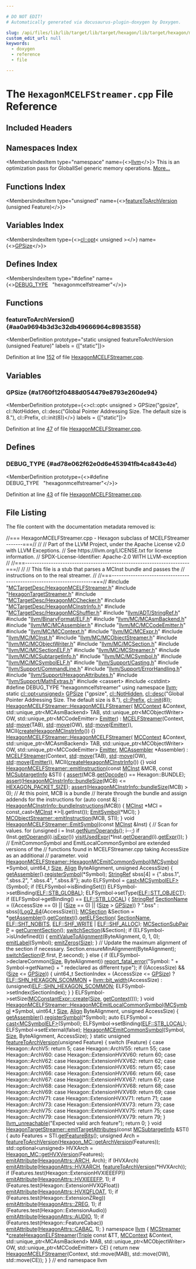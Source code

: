 ```yaml
---

# DO NOT EDIT!
# Automatically generated via docusaurus-plugin-doxygen by Doxygen.

slug: /api/files/lib/lib/target/lib/target/hexagon/lib/target/hexagon/mctargetdesc/hexagonmcelfstreamer-cpp
custom_edit_url: null
keywords:
  - doxygen
  - reference
  - file

---
```





# The `HexagonMCELFStreamer.cpp` File Reference

<DoxygenPage pluginConfig={pluginConfig}>



## Included Headers

<IncludesList>
<IncludesListItem
  filePath="MCTargetDesc/HexagonMCELFStreamer.h"
  permalink="/docs/api/files/lib/lib/target/lib/target/hexagon/lib/target/hexagon/mctargetdesc/hexagonmcelfstreamer-h"
  isLocal="true" />
<IncludesListItem
  filePath="HexagonTargetStreamer.h"
  permalink="/docs/api/files/lib/lib/target/lib/target/hexagon/hexagontargetstreamer-h"
  isLocal="true" />
<IncludesListItem
  filePath="MCTargetDesc/HexagonMCChecker.h"
  permalink="/docs/api/files/lib/lib/target/lib/target/hexagon/lib/target/hexagon/mctargetdesc/hexagonmcchecker-h"
  isLocal="true" />
<IncludesListItem
  filePath="MCTargetDesc/HexagonMCInstrInfo.h"
  permalink="/docs/api/files/lib/lib/target/lib/target/hexagon/lib/target/hexagon/mctargetdesc/hexagonmcinstrinfo-h"
  isLocal="true" />
<IncludesListItem
  filePath="MCTargetDesc/HexagonMCShuffler.h"
  permalink="/docs/api/files/lib/lib/target/lib/target/hexagon/lib/target/hexagon/mctargetdesc/hexagonmcshuffler-h"
  isLocal="true" />
<IncludesListItem
  filePath="llvm/ADT/StringRef.h"
  permalink="/docs/api/files/include/include/llvm/include/llvm/adt/stringref-h"
  isLocal="true" />
<IncludesListItem
  filePath="llvm/BinaryFormat/ELF.h"
  permalink="/docs/api/files/include/include/llvm/include/llvm/binaryformat/elf-h"
  isLocal="true" />
<IncludesListItem
  filePath="llvm/MC/MCAsmBackend.h"
  permalink="/docs/api/files/include/include/llvm/include/llvm/mc/mcasmbackend-h"
  isLocal="true" />
<IncludesListItem
  filePath="llvm/MC/MCAssembler.h"
  permalink="/docs/api/files/include/include/llvm/include/llvm/mc/mcassembler-h"
  isLocal="true" />
<IncludesListItem
  filePath="llvm/MC/MCCodeEmitter.h"
  permalink="/docs/api/files/include/include/llvm/include/llvm/mc/mccodeemitter-h"
  isLocal="true" />
<IncludesListItem
  filePath="llvm/MC/MCContext.h"
  permalink="/docs/api/files/include/include/llvm/include/llvm/mc/mccontext-h"
  isLocal="true" />
<IncludesListItem
  filePath="llvm/MC/MCExpr.h"
  permalink="/docs/api/files/include/include/llvm/include/llvm/mc/mcexpr-h"
  isLocal="true" />
<IncludesListItem
  filePath="llvm/MC/MCInst.h"
  permalink="/docs/api/files/include/include/llvm/include/llvm/mc/mcinst-h"
  isLocal="true" />
<IncludesListItem
  filePath="llvm/MC/MCObjectStreamer.h"
  permalink="/docs/api/files/include/include/llvm/include/llvm/mc/mcobjectstreamer-h"
  isLocal="true" />
<IncludesListItem
  filePath="llvm/MC/MCObjectWriter.h"
  permalink="/docs/api/files/include/include/llvm/include/llvm/mc/mcobjectwriter-h"
  isLocal="true" />
<IncludesListItem
  filePath="llvm/MC/MCSection.h"
  permalink="/docs/api/files/include/include/llvm/include/llvm/mc/mcsection-h"
  isLocal="true" />
<IncludesListItem
  filePath="llvm/MC/MCSectionELF.h"
  permalink="/docs/api/files/include/include/llvm/include/llvm/mc/mcsectionelf-h"
  isLocal="true" />
<IncludesListItem
  filePath="llvm/MC/MCStreamer.h"
  permalink="/docs/api/files/include/include/llvm/include/llvm/mc/mcstreamer-h"
  isLocal="true" />
<IncludesListItem
  filePath="llvm/MC/MCSubtargetInfo.h"
  permalink="/docs/api/files/include/include/llvm/include/llvm/mc/mcsubtargetinfo-h"
  isLocal="true" />
<IncludesListItem
  filePath="llvm/MC/MCSymbol.h"
  permalink="/docs/api/files/include/include/llvm/include/llvm/mc/mcsymbol-h"
  isLocal="true" />
<IncludesListItem
  filePath="llvm/MC/MCSymbolELF.h"
  permalink="/docs/api/files/include/include/llvm/include/llvm/mc/mcsymbolelf-h"
  isLocal="true" />
<IncludesListItem
  filePath="llvm/Support/Casting.h"
  permalink="/docs/api/files/include/include/llvm/include/llvm/support/casting-h"
  isLocal="true" />
<IncludesListItem
  filePath="llvm/Support/CommandLine.h"
  permalink="/docs/api/files/include/include/llvm/include/llvm/support/commandline-h"
  isLocal="true" />
<IncludesListItem
  filePath="llvm/Support/ErrorHandling.h"
  permalink="/docs/api/files/include/include/llvm/include/llvm/support/errorhandling-h"
  isLocal="true" />
<IncludesListItem
  filePath="llvm/Support/HexagonAttributes.h"
  permalink="/docs/api/files/include/include/llvm/include/llvm/support/hexagonattributes-h"
  isLocal="true" />
<IncludesListItem
  filePath="llvm/Support/MathExtras.h"
  permalink="/docs/api/files/include/include/llvm/include/llvm/support/mathextras-h"
  isLocal="true" />
<IncludesListItem
  filePath="cassert"
  permalink=""
  isLocal="false" />
<IncludesListItem
  filePath="cstdint"
  permalink=""
  isLocal="false" />
</IncludesList>

## Namespaces Index

<MembersIndex>

<MembersIndexItem
  type="namespace"
  name={<><a href="/docs/api/namespaces/llvm">llvm</a></>}>
This is an optimization pass for GlobalISel generic memory operations. <a href="/docs/api/namespaces/llvm/#details">More...</a>
</MembersIndexItem>

</MembersIndex>

## Functions Index

<MembersIndex>

<MembersIndexItem
  type="unsigned"
  name={<><a href="#aa0a9694b3d3c32db49666964c8983558">featureToArchVersion</a> (unsigned Feature)</>}>
</MembersIndexItem>

</MembersIndex>

## Variables Index

<MembersIndex>

<MembersIndexItem
  type={<><a href="/docs/api/classes/llvm/cl/opt">cl::opt</a>&lt; unsigned &gt;</>}
  name={<><a href="#a1760f12f0488d054479e8793e260de94">GPSize</a></>}>
</MembersIndexItem>

</MembersIndex>

## Defines Index

<MembersIndex>

<MembersIndexItem
  type="#define"
  name={<><a href="#ad78e062f62e0d6e453941fb4ca843e4d">DEBUG&#95;TYPE</a>&nbsp;&nbsp;&nbsp;&quot;hexagonmcelfstreamer&quot;</>}>
</MembersIndexItem>

</MembersIndex>


<SectionDefinition>

## Functions

### featureToArchVersion() {#aa0a9694b3d3c32db49666964c8983558}

<MemberDefinition
  prototype="static unsigned featureToArchVersion (unsigned Feature)"
  labels = {["static"]}>

Definition at line <a href="#l00152">152</a> of file <a href="/docs/api/files/lib/lib/target/lib/target/hexagon/lib/target/hexagon/mctargetdesc/hexagonmcelfstreamer-cpp">HexagonMCELFStreamer.cpp</a>.
</MemberDefinition>

</SectionDefinition>

<SectionDefinition>

## Variables

### GPSize {#a1760f12f0488d054479e8793e260de94}

<MemberDefinition
  prototype={<>cl::opt&lt; unsigned &gt; GPSize(&quot;gpsize&quot;, cl::NotHidden, cl::desc(&quot;Global Pointer Addressing Size.  The default size is 8.&quot;), cl::Prefix, cl::init(8))</>}
  labels = {["static"]}>

Definition at line <a href="#l00047">47</a> of file <a href="/docs/api/files/lib/lib/target/lib/target/hexagon/lib/target/hexagon/mctargetdesc/hexagonmcelfstreamer-cpp">HexagonMCELFStreamer.cpp</a>.
</MemberDefinition>

</SectionDefinition>

<SectionDefinition>

## Defines

### DEBUG&#95;TYPE {#ad78e062f62e0d6e453941fb4ca843e4d}

<MemberDefinition
  prototype={<>#define DEBUG&#95;TYPE&nbsp;&nbsp;&nbsp;&quot;hexagonmcelfstreamer&quot;</>}>

Definition at line <a href="#l00043">43</a> of file <a href="/docs/api/files/lib/lib/target/lib/target/hexagon/lib/target/hexagon/mctargetdesc/hexagonmcelfstreamer-cpp">HexagonMCELFStreamer.cpp</a>.
</MemberDefinition>

</SectionDefinition>

## File Listing

The file content with the documentation metadata removed is:

<ProgramListing>

<Link id="l00001" /><CodeLine lineNumber="1"><Highlight kind="comment">//=== HexagonMCELFStreamer.cpp - Hexagon subclass of MCELFStreamer -------===//</Highlight><Highlight kind="normal"></Highlight></CodeLine>
<Link id="l00002" /><CodeLine lineNumber="2"><Highlight kind="normal"></Highlight><Highlight kind="comment">//</Highlight><Highlight kind="normal"></Highlight></CodeLine>
<Link id="l00003" /><CodeLine lineNumber="3"><Highlight kind="normal"></Highlight><Highlight kind="comment">// Part of the LLVM Project, under the Apache License v2.0 with LLVM Exceptions.</Highlight><Highlight kind="normal"></Highlight></CodeLine>
<Link id="l00004" /><CodeLine lineNumber="4"><Highlight kind="normal"></Highlight><Highlight kind="comment">// See https://llvm.org/LICENSE.txt for license information.</Highlight><Highlight kind="normal"></Highlight></CodeLine>
<Link id="l00005" /><CodeLine lineNumber="5"><Highlight kind="normal"></Highlight><Highlight kind="comment">// SPDX-License-Identifier: Apache-2.0 WITH LLVM-exception</Highlight><Highlight kind="normal"></Highlight></CodeLine>
<Link id="l00006" /><CodeLine lineNumber="6"><Highlight kind="normal"></Highlight><Highlight kind="comment">//</Highlight><Highlight kind="normal"></Highlight></CodeLine>
<Link id="l00007" /><CodeLine lineNumber="7"><Highlight kind="normal"></Highlight><Highlight kind="comment">//===----------------------------------------------------------------------===//</Highlight><Highlight kind="normal"></Highlight></CodeLine>
<Link id="l00008" /><CodeLine lineNumber="8"><Highlight kind="normal"></Highlight><Highlight kind="comment">//</Highlight><Highlight kind="normal"></Highlight></CodeLine>
<Link id="l00009" /><CodeLine lineNumber="9"><Highlight kind="normal"></Highlight><Highlight kind="comment">// This file is a stub that parses a MCInst bundle and passes the</Highlight><Highlight kind="normal"></Highlight></CodeLine>
<Link id="l00010" /><CodeLine lineNumber="10"><Highlight kind="normal"></Highlight><Highlight kind="comment">// instructions on to the real streamer.</Highlight><Highlight kind="normal"></Highlight></CodeLine>
<Link id="l00011" /><CodeLine lineNumber="11"><Highlight kind="normal"></Highlight><Highlight kind="comment">//</Highlight><Highlight kind="normal"></Highlight></CodeLine>
<Link id="l00012" /><CodeLine lineNumber="12"><Highlight kind="normal"></Highlight><Highlight kind="comment">//===----------------------------------------------------------------------===//</Highlight><Highlight kind="normal"></Highlight></CodeLine>
<Link id="l00013" /><CodeLine lineNumber="13"><Highlight kind="normal"></Highlight></CodeLine>
<Link id="l00014" /><CodeLine lineNumber="14"><Highlight kind="normal"></Highlight><Highlight kind="preprocessor">#include &quot;<a href="/docs/api/files/lib/lib/target/lib/target/hexagon/lib/target/hexagon/mctargetdesc/hexagonmcelfstreamer-h">MCTargetDesc/HexagonMCELFStreamer.h</a>&quot;</Highlight><Highlight kind="normal"></Highlight></CodeLine>
<Link id="l00015" /><CodeLine lineNumber="15"><Highlight kind="normal"></Highlight><Highlight kind="preprocessor">#include &quot;<a href="/docs/api/files/lib/lib/target/lib/target/hexagon/hexagontargetstreamer-h">HexagonTargetStreamer.h</a>&quot;</Highlight><Highlight kind="normal"></Highlight></CodeLine>
<Link id="l00016" /><CodeLine lineNumber="16"><Highlight kind="normal"></Highlight><Highlight kind="preprocessor">#include &quot;<a href="/docs/api/files/lib/lib/target/lib/target/hexagon/lib/target/hexagon/mctargetdesc/hexagonmcchecker-h">MCTargetDesc/HexagonMCChecker.h</a>&quot;</Highlight><Highlight kind="normal"></Highlight></CodeLine>
<Link id="l00017" /><CodeLine lineNumber="17"><Highlight kind="normal"></Highlight><Highlight kind="preprocessor">#include &quot;<a href="/docs/api/files/lib/lib/target/lib/target/hexagon/lib/target/hexagon/mctargetdesc/hexagonmcinstrinfo-h">MCTargetDesc/HexagonMCInstrInfo.h</a>&quot;</Highlight><Highlight kind="normal"></Highlight></CodeLine>
<Link id="l00018" /><CodeLine lineNumber="18"><Highlight kind="normal"></Highlight><Highlight kind="preprocessor">#include &quot;<a href="/docs/api/files/lib/lib/target/lib/target/hexagon/lib/target/hexagon/mctargetdesc/hexagonmcshuffler-h">MCTargetDesc/HexagonMCShuffler.h</a>&quot;</Highlight><Highlight kind="normal"></Highlight></CodeLine>
<Link id="l00019" /><CodeLine lineNumber="19"><Highlight kind="normal"></Highlight><Highlight kind="preprocessor">#include &quot;<a href="/docs/api/files/include/include/llvm/include/llvm/adt/stringref-h">llvm/ADT/StringRef.h</a>&quot;</Highlight><Highlight kind="normal"></Highlight></CodeLine>
<Link id="l00020" /><CodeLine lineNumber="20"><Highlight kind="normal"></Highlight><Highlight kind="preprocessor">#include &quot;<a href="/docs/api/files/include/include/llvm/include/llvm/binaryformat/elf-h">llvm/BinaryFormat/ELF.h</a>&quot;</Highlight><Highlight kind="normal"></Highlight></CodeLine>
<Link id="l00021" /><CodeLine lineNumber="21"><Highlight kind="normal"></Highlight><Highlight kind="preprocessor">#include &quot;<a href="/docs/api/files/include/include/llvm/include/llvm/mc/mcasmbackend-h">llvm/MC/MCAsmBackend.h</a>&quot;</Highlight><Highlight kind="normal"></Highlight></CodeLine>
<Link id="l00022" /><CodeLine lineNumber="22"><Highlight kind="normal"></Highlight><Highlight kind="preprocessor">#include &quot;<a href="/docs/api/files/include/include/llvm/include/llvm/mc/mcassembler-h">llvm/MC/MCAssembler.h</a>&quot;</Highlight><Highlight kind="normal"></Highlight></CodeLine>
<Link id="l00023" /><CodeLine lineNumber="23"><Highlight kind="normal"></Highlight><Highlight kind="preprocessor">#include &quot;<a href="/docs/api/files/include/include/llvm/include/llvm/mc/mccodeemitter-h">llvm/MC/MCCodeEmitter.h</a>&quot;</Highlight><Highlight kind="normal"></Highlight></CodeLine>
<Link id="l00024" /><CodeLine lineNumber="24"><Highlight kind="normal"></Highlight><Highlight kind="preprocessor">#include &quot;<a href="/docs/api/files/include/include/llvm/include/llvm/mc/mccontext-h">llvm/MC/MCContext.h</a>&quot;</Highlight><Highlight kind="normal"></Highlight></CodeLine>
<Link id="l00025" /><CodeLine lineNumber="25"><Highlight kind="normal"></Highlight><Highlight kind="preprocessor">#include &quot;<a href="/docs/api/files/include/include/llvm/include/llvm/mc/mcexpr-h">llvm/MC/MCExpr.h</a>&quot;</Highlight><Highlight kind="normal"></Highlight></CodeLine>
<Link id="l00026" /><CodeLine lineNumber="26"><Highlight kind="normal"></Highlight><Highlight kind="preprocessor">#include &quot;<a href="/docs/api/files/include/include/llvm/include/llvm/mc/mcinst-h">llvm/MC/MCInst.h</a>&quot;</Highlight><Highlight kind="normal"></Highlight></CodeLine>
<Link id="l00027" /><CodeLine lineNumber="27"><Highlight kind="normal"></Highlight><Highlight kind="preprocessor">#include &quot;<a href="/docs/api/files/include/include/llvm/include/llvm/mc/mcobjectstreamer-h">llvm/MC/MCObjectStreamer.h</a>&quot;</Highlight><Highlight kind="normal"></Highlight></CodeLine>
<Link id="l00028" /><CodeLine lineNumber="28"><Highlight kind="normal"></Highlight><Highlight kind="preprocessor">#include &quot;<a href="/docs/api/files/include/include/llvm/include/llvm/mc/mcobjectwriter-h">llvm/MC/MCObjectWriter.h</a>&quot;</Highlight><Highlight kind="normal"></Highlight></CodeLine>
<Link id="l00029" /><CodeLine lineNumber="29"><Highlight kind="normal"></Highlight><Highlight kind="preprocessor">#include &quot;<a href="/docs/api/files/include/include/llvm/include/llvm/mc/mcsection-h">llvm/MC/MCSection.h</a>&quot;</Highlight><Highlight kind="normal"></Highlight></CodeLine>
<Link id="l00030" /><CodeLine lineNumber="30"><Highlight kind="normal"></Highlight><Highlight kind="preprocessor">#include &quot;<a href="/docs/api/files/include/include/llvm/include/llvm/mc/mcsectionelf-h">llvm/MC/MCSectionELF.h</a>&quot;</Highlight><Highlight kind="normal"></Highlight></CodeLine>
<Link id="l00031" /><CodeLine lineNumber="31"><Highlight kind="normal"></Highlight><Highlight kind="preprocessor">#include &quot;<a href="/docs/api/files/include/include/llvm/include/llvm/mc/mcstreamer-h">llvm/MC/MCStreamer.h</a>&quot;</Highlight><Highlight kind="normal"></Highlight></CodeLine>
<Link id="l00032" /><CodeLine lineNumber="32"><Highlight kind="normal"></Highlight><Highlight kind="preprocessor">#include &quot;<a href="/docs/api/files/include/include/llvm/include/llvm/mc/mcsubtargetinfo-h">llvm/MC/MCSubtargetInfo.h</a>&quot;</Highlight><Highlight kind="normal"></Highlight></CodeLine>
<Link id="l00033" /><CodeLine lineNumber="33"><Highlight kind="normal"></Highlight><Highlight kind="preprocessor">#include &quot;<a href="/docs/api/files/include/include/llvm/include/llvm/mc/mcsymbol-h">llvm/MC/MCSymbol.h</a>&quot;</Highlight><Highlight kind="normal"></Highlight></CodeLine>
<Link id="l00034" /><CodeLine lineNumber="34"><Highlight kind="normal"></Highlight><Highlight kind="preprocessor">#include &quot;<a href="/docs/api/files/include/include/llvm/include/llvm/mc/mcsymbolelf-h">llvm/MC/MCSymbolELF.h</a>&quot;</Highlight><Highlight kind="normal"></Highlight></CodeLine>
<Link id="l00035" /><CodeLine lineNumber="35"><Highlight kind="normal"></Highlight><Highlight kind="preprocessor">#include &quot;<a href="/docs/api/files/include/include/llvm/include/llvm/support/casting-h">llvm/Support/Casting.h</a>&quot;</Highlight><Highlight kind="normal"></Highlight></CodeLine>
<Link id="l00036" /><CodeLine lineNumber="36"><Highlight kind="normal"></Highlight><Highlight kind="preprocessor">#include &quot;<a href="/docs/api/files/include/include/llvm/include/llvm/support/commandline-h">llvm/Support/CommandLine.h</a>&quot;</Highlight><Highlight kind="normal"></Highlight></CodeLine>
<Link id="l00037" /><CodeLine lineNumber="37"><Highlight kind="normal"></Highlight><Highlight kind="preprocessor">#include &quot;<a href="/docs/api/files/include/include/llvm/include/llvm/support/errorhandling-h">llvm/Support/ErrorHandling.h</a>&quot;</Highlight><Highlight kind="normal"></Highlight></CodeLine>
<Link id="l00038" /><CodeLine lineNumber="38"><Highlight kind="normal"></Highlight><Highlight kind="preprocessor">#include &quot;<a href="/docs/api/files/include/include/llvm/include/llvm/support/hexagonattributes-h">llvm/Support/HexagonAttributes.h</a>&quot;</Highlight><Highlight kind="normal"></Highlight></CodeLine>
<Link id="l00039" /><CodeLine lineNumber="39"><Highlight kind="normal"></Highlight><Highlight kind="preprocessor">#include &quot;<a href="/docs/api/files/include/include/llvm/include/llvm/support/mathextras-h">llvm/Support/MathExtras.h</a>&quot;</Highlight><Highlight kind="normal"></Highlight></CodeLine>
<Link id="l00040" /><CodeLine lineNumber="40"><Highlight kind="normal"></Highlight><Highlight kind="preprocessor">#include &lt;cassert&gt;</Highlight><Highlight kind="normal"></Highlight></CodeLine>
<Link id="l00041" /><CodeLine lineNumber="41"><Highlight kind="normal"></Highlight><Highlight kind="preprocessor">#include &lt;cstdint&gt;</Highlight><Highlight kind="normal"></Highlight></CodeLine>
<Link id="l00042" /><CodeLine lineNumber="42"><Highlight kind="normal"></Highlight></CodeLine>
<Link id="l00043" /><CodeLine lineNumber="43" lineLink="#ad78e062f62e0d6e453941fb4ca843e4d"><Highlight kind="normal"></Highlight><Highlight kind="preprocessor">#define DEBUG&#95;TYPE &quot;hexagonmcelfstreamer&quot;</Highlight><Highlight kind="normal"></Highlight></CodeLine>
<Link id="l00044" /><CodeLine lineNumber="44"><Highlight kind="normal"></Highlight></CodeLine>
<Link id="l00045" /><CodeLine lineNumber="45"><Highlight kind="normal"></Highlight><Highlight kind="keyword">using namespace </Highlight><Highlight kind="normal"><a href="/docs/api/namespaces/llvm">llvm</a>;</Highlight></CodeLine>
<Link id="l00046" /><CodeLine lineNumber="46"><Highlight kind="normal"></Highlight></CodeLine>
<Link id="l00047" /><CodeLine lineNumber="47" lineLink="#a1760f12f0488d054479e8793e260de94"><Highlight kind="normal"></Highlight><Highlight kind="keyword">static</Highlight><Highlight kind="normal"> <a href="/docs/api/classes/llvm/cl/opt">cl::opt&lt;unsigned&gt;</a> <a href="#a1760f12f0488d054479e8793e260de94">GPSize</a></Highlight></CodeLine>
<Link id="l00048" /><CodeLine lineNumber="48"><Highlight kind="normal">  (</Highlight><Highlight kind="stringliteral">&quot;gpsize&quot;</Highlight><Highlight kind="normal">, <a href="/docs/api/namespaces/llvm/cl/#a68075925a54790e71ca790e1d4f21a40ab0998c7fe61b171f56085f5e70c42b0c">cl::NotHidden</a>,</Highlight></CodeLine>
<Link id="l00049" /><CodeLine lineNumber="49"><Highlight kind="normal">   <a href="/docs/api/structs/llvm/cl/desc">cl::desc</a>(</Highlight><Highlight kind="stringliteral">&quot;Global Pointer Addressing Size.  The default size is 8.&quot;</Highlight><Highlight kind="normal">),</Highlight></CodeLine>
<Link id="l00050" /><CodeLine lineNumber="50"><Highlight kind="normal">   <a href="/docs/api/namespaces/llvm/cl/#afcbd4ecc474e2d218391d6d3027b086aa7861ef1db44eac8ea7a373cd7c53a7c5">cl::Prefix</a>,</Highlight></CodeLine>
<Link id="l00051" /><CodeLine lineNumber="51"><Highlight kind="normal">   <a href="/docs/api/namespaces/llvm/cl/#ac12e6a8f3a1b511f0dee2ed6de0ae806">cl::init</a>(8));</Highlight></CodeLine>
<Link id="l00052" /><CodeLine lineNumber="52"><Highlight kind="normal"></Highlight></CodeLine>
<Link id="l00053" /><CodeLine lineNumber="53" lineLink="/docs/api/classes/llvm/hexagonmcelfstreamer/#a9436bfa1d0740af8c93bcb8bda0d1d44"><Highlight kind="normal"><a href="/docs/api/classes/llvm/hexagonmcelfstreamer/#a9436bfa1d0740af8c93bcb8bda0d1d44">HexagonMCELFStreamer::HexagonMCELFStreamer</a>(</Highlight></CodeLine>
<Link id="l00054" /><CodeLine lineNumber="54"><Highlight kind="normal">    <a href="/docs/api/classes/llvm/mccontext">MCContext</a> &amp;Context, std::unique&#95;ptr&lt;MCAsmBackend&gt; TAB,</Highlight></CodeLine>
<Link id="l00055" /><CodeLine lineNumber="55"><Highlight kind="normal">    std::unique&#95;ptr&lt;MCObjectWriter&gt; OW, std::unique&#95;ptr&lt;MCCodeEmitter&gt; <a href="/docs/api/files/lib/lib/target/lib/target/directx/dxcontainerglobals-cpp/#a4e37c99d7f846fd82966c68def83c4fc">Emitter</a>)</Highlight></CodeLine>
<Link id="l00056" /><CodeLine lineNumber="56"><Highlight kind="normal">    : <a href="/docs/api/classes/llvm/mcelfstreamer/#aec09c5b9322b90f034d51bd3c0903563">MCELFStreamer</a>(Context, <a href="/docs/api/namespaces/std">std</a>::<a href="/docs/api/namespaces/llvm/#abfc9c7ecf70f66901e439f7c04ef3dbb">move</a>(TAB), <a href="/docs/api/namespaces/std">std</a>::<a href="/docs/api/namespaces/llvm/#abfc9c7ecf70f66901e439f7c04ef3dbb">move</a>(OW), <a href="/docs/api/namespaces/std">std</a>::<a href="/docs/api/namespaces/llvm/#abfc9c7ecf70f66901e439f7c04ef3dbb">move</a>(<a href="/docs/api/files/lib/lib/target/lib/target/directx/dxcontainerglobals-cpp/#a4e37c99d7f846fd82966c68def83c4fc">Emitter</a>)),</Highlight></CodeLine>
<Link id="l00057" /><CodeLine lineNumber="57"><Highlight kind="normal">      MCII(<a href="/docs/api/namespaces/llvm/#aa982b3d4867712314f94ac9d9006ee03">createHexagonMCInstrInfo</a>()) &#123;&#125;</Highlight></CodeLine>
<Link id="l00058" /><CodeLine lineNumber="58"><Highlight kind="normal"></Highlight></CodeLine>
<Link id="l00059" /><CodeLine lineNumber="59" lineLink="/docs/api/classes/llvm/hexagonmcelfstreamer/#abf4c03302466c28c8a1cdd267060cad5"><Highlight kind="normal"><a href="/docs/api/classes/llvm/hexagonmcelfstreamer/#a9436bfa1d0740af8c93bcb8bda0d1d44">HexagonMCELFStreamer::HexagonMCELFStreamer</a>(</Highlight></CodeLine>
<Link id="l00060" /><CodeLine lineNumber="60"><Highlight kind="normal">    <a href="/docs/api/classes/llvm/mccontext">MCContext</a> &amp;Context, std::unique&#95;ptr&lt;MCAsmBackend&gt; TAB,</Highlight></CodeLine>
<Link id="l00061" /><CodeLine lineNumber="61"><Highlight kind="normal">    std::unique&#95;ptr&lt;MCObjectWriter&gt; OW, std::unique&#95;ptr&lt;MCCodeEmitter&gt; <a href="/docs/api/files/lib/lib/target/lib/target/directx/dxcontainerglobals-cpp/#a4e37c99d7f846fd82966c68def83c4fc">Emitter</a>,</Highlight></CodeLine>
<Link id="l00062" /><CodeLine lineNumber="62"><Highlight kind="normal">    <a href="/docs/api/classes/llvm/mcassembler">MCAssembler</a> &#42;Assembler)</Highlight></CodeLine>
<Link id="l00063" /><CodeLine lineNumber="63"><Highlight kind="normal">    : <a href="/docs/api/classes/llvm/mcelfstreamer/#aec09c5b9322b90f034d51bd3c0903563">MCELFStreamer</a>(Context, <a href="/docs/api/namespaces/std">std</a>::<a href="/docs/api/namespaces/llvm/#abfc9c7ecf70f66901e439f7c04ef3dbb">move</a>(TAB), <a href="/docs/api/namespaces/std">std</a>::<a href="/docs/api/namespaces/llvm/#abfc9c7ecf70f66901e439f7c04ef3dbb">move</a>(OW), <a href="/docs/api/namespaces/std">std</a>::<a href="/docs/api/namespaces/llvm/#abfc9c7ecf70f66901e439f7c04ef3dbb">move</a>(<a href="/docs/api/files/lib/lib/target/lib/target/directx/dxcontainerglobals-cpp/#a4e37c99d7f846fd82966c68def83c4fc">Emitter</a>)),</Highlight></CodeLine>
<Link id="l00064" /><CodeLine lineNumber="64"><Highlight kind="normal">      MCII(<a href="/docs/api/namespaces/llvm/#aa982b3d4867712314f94ac9d9006ee03">createHexagonMCInstrInfo</a>()) &#123;&#125;</Highlight></CodeLine>
<Link id="l00065" /><CodeLine lineNumber="65"><Highlight kind="normal"></Highlight></CodeLine>
<Link id="l00066" /><CodeLine lineNumber="66" lineLink="/docs/api/classes/llvm/hexagonmcelfstreamer/#a706aa084f85cdf448e79ad2d8be30bff"><Highlight kind="normal"></Highlight><Highlight kind="keywordtype">void</Highlight><Highlight kind="normal"> <a href="/docs/api/classes/llvm/hexagonmcelfstreamer/#a706aa084f85cdf448e79ad2d8be30bff">HexagonMCELFStreamer::emitInstruction</a>(</Highlight><Highlight kind="keyword">const</Highlight><Highlight kind="normal"> <a href="/docs/api/classes/llvm/mcinst">MCInst</a> &amp;MCB,</Highlight></CodeLine>
<Link id="l00067" /><CodeLine lineNumber="67"><Highlight kind="normal">                                           </Highlight><Highlight kind="keyword">const</Highlight><Highlight kind="normal"> <a href="/docs/api/classes/llvm/mcsubtargetinfo">MCSubtargetInfo</a> &amp;STI) &#123;</Highlight></CodeLine>
<Link id="l00068" /><CodeLine lineNumber="68"><Highlight kind="normal">  <a href="/docs/api/files/lib/lib/target/lib/target/amdgpu/silowercontrolflow-cpp/#a4868c5d81c5ccc98c47aeab6244346a0">assert</a>(MCB.<a href="/docs/api/classes/llvm/mcinst/#a5c26b1db954c27889986dba3b310a8e4">getOpcode</a>() == Hexagon::BUNDLE);</Highlight></CodeLine>
<Link id="l00069" /><CodeLine lineNumber="69"><Highlight kind="normal">  <a href="/docs/api/files/lib/lib/target/lib/target/amdgpu/silowercontrolflow-cpp/#a4868c5d81c5ccc98c47aeab6244346a0">assert</a>(<a href="/docs/api/namespaces/llvm/hexagonmcinstrinfo/#a246da06f2e49f678663ae6e21bedffb3">HexagonMCInstrInfo::bundleSize</a>(MCB) &lt;= <a href="/docs/api/files/lib/lib/target/lib/target/hexagon/lib/target/hexagon/mctargetdesc/hexagonmctargetdesc-h/#a8f76c0f5e34856920717e06ebc5f4dc3">HEXAGON&#95;PACKET&#95;SIZE</a>);</Highlight></CodeLine>
<Link id="l00070" /><CodeLine lineNumber="70"><Highlight kind="normal">  <a href="/docs/api/files/lib/lib/target/lib/target/amdgpu/silowercontrolflow-cpp/#a4868c5d81c5ccc98c47aeab6244346a0">assert</a>(<a href="/docs/api/namespaces/llvm/hexagonmcinstrinfo/#a246da06f2e49f678663ae6e21bedffb3">HexagonMCInstrInfo::bundleSize</a>(MCB) &gt; 0);</Highlight></CodeLine>
<Link id="l00071" /><CodeLine lineNumber="71"><Highlight kind="normal"></Highlight></CodeLine>
<Link id="l00072" /><CodeLine lineNumber="72"><Highlight kind="normal">  </Highlight><Highlight kind="comment">// At this point, MCB is a bundle</Highlight><Highlight kind="normal"></Highlight></CodeLine>
<Link id="l00073" /><CodeLine lineNumber="73"><Highlight kind="normal">  </Highlight><Highlight kind="comment">// Iterate through the bundle and assign addends for the instructions</Highlight><Highlight kind="normal"></Highlight></CodeLine>
<Link id="l00074" /><CodeLine lineNumber="74"><Highlight kind="normal">  </Highlight><Highlight kind="keywordflow">for</Highlight><Highlight kind="normal"> (</Highlight><Highlight kind="keyword">auto</Highlight><Highlight kind="normal"> </Highlight><Highlight kind="keyword">const</Highlight><Highlight kind="normal"> &amp;<a href="/docs/api/files/lib/lib/support/md5-cpp/#ac0eafdc9ee161b71e7af98af736952fd">I</a> : <a href="/docs/api/namespaces/llvm/hexagonmcinstrinfo/#a607343a05725b53e0d5bd85a4a44586e">HexagonMCInstrInfo::bundleInstructions</a>(MCB)) &#123;</Highlight></CodeLine>
<Link id="l00075" /><CodeLine lineNumber="75"><Highlight kind="normal">    <a href="/docs/api/classes/llvm/mcinst">MCInst</a> &#42;MCI = </Highlight><Highlight kind="keyword">const&#95;cast&lt;</Highlight><Highlight kind="normal"><a href="/docs/api/classes/llvm/mcinst">MCInst</a> &#42;</Highlight><Highlight kind="keyword">&gt;</Highlight><Highlight kind="normal">(<a href="/docs/api/files/lib/lib/support/md5-cpp/#ac0eafdc9ee161b71e7af98af736952fd">I</a>.getInst());</Highlight></CodeLine>
<Link id="l00076" /><CodeLine lineNumber="76"><Highlight kind="normal">    <a href="/docs/api/classes/llvm/hexagonmcelfstreamer/#a8c8aaade94f26b9991cee49ae53bdadb">EmitSymbol</a>(&#42;MCI);</Highlight></CodeLine>
<Link id="l00077" /><CodeLine lineNumber="77"><Highlight kind="normal">  &#125;</Highlight></CodeLine>
<Link id="l00078" /><CodeLine lineNumber="78"><Highlight kind="normal"></Highlight></CodeLine>
<Link id="l00079" /><CodeLine lineNumber="79"><Highlight kind="normal">  <a href="/docs/api/classes/llvm/mcobjectstreamer/#a92d2d1c2ac97f1151ed8f38d854e8b34">MCObjectStreamer::emitInstruction</a>(MCB, STI);</Highlight></CodeLine>
<Link id="l00080" /><CodeLine lineNumber="80"><Highlight kind="normal">&#125;</Highlight></CodeLine>
<Link id="l00081" /><CodeLine lineNumber="81"><Highlight kind="normal"></Highlight></CodeLine>
<Link id="l00082" /><CodeLine lineNumber="82" lineLink="/docs/api/classes/llvm/hexagonmcelfstreamer/#a8c8aaade94f26b9991cee49ae53bdadb"><Highlight kind="normal"></Highlight><Highlight kind="keywordtype">void</Highlight><Highlight kind="normal"> <a href="/docs/api/classes/llvm/hexagonmcelfstreamer/#a8c8aaade94f26b9991cee49ae53bdadb">HexagonMCELFStreamer::EmitSymbol</a>(</Highlight><Highlight kind="keyword">const</Highlight><Highlight kind="normal"> <a href="/docs/api/classes/llvm/mcinst">MCInst</a> &amp;Inst) &#123;</Highlight></CodeLine>
<Link id="l00083" /><CodeLine lineNumber="83"><Highlight kind="normal">  </Highlight><Highlight kind="comment">// Scan for values.</Highlight><Highlight kind="normal"></Highlight></CodeLine>
<Link id="l00084" /><CodeLine lineNumber="84"><Highlight kind="normal">  </Highlight><Highlight kind="keywordflow">for</Highlight><Highlight kind="normal"> (</Highlight><Highlight kind="keywordtype">unsigned</Highlight><Highlight kind="normal"> i = Inst.<a href="/docs/api/classes/llvm/mcinst/#a3c5c7109f398fdca515509e2284cd8c0">getNumOperands</a>(); i--;)</Highlight></CodeLine>
<Link id="l00085" /><CodeLine lineNumber="85"><Highlight kind="normal">    </Highlight><Highlight kind="keywordflow">if</Highlight><Highlight kind="normal"> (Inst.<a href="/docs/api/classes/llvm/mcinst/#aef5de3ac30fe221c5b4e702574ab46a9">getOperand</a>(i).<a href="/docs/api/classes/llvm/mcoperand/#ae23b2e8269fe15dbe5ebb3394438960c">isExpr</a>())</Highlight></CodeLine>
<Link id="l00086" /><CodeLine lineNumber="86"><Highlight kind="normal">      <a href="/docs/api/classes/llvm/mcstreamer/#afb2fc7b7b30a601f94f8f5a6297ec68f">visitUsedExpr</a>(&#42;Inst.<a href="/docs/api/classes/llvm/mcinst/#aef5de3ac30fe221c5b4e702574ab46a9">getOperand</a>(i).<a href="/docs/api/classes/llvm/mcoperand/#ac9408fbc60922d24b01c1efcbd4ba52b">getExpr</a>());</Highlight></CodeLine>
<Link id="l00087" /><CodeLine lineNumber="87"><Highlight kind="normal">&#125;</Highlight></CodeLine>
<Link id="l00088" /><CodeLine lineNumber="88"><Highlight kind="normal"></Highlight></CodeLine>
<Link id="l00089" /><CodeLine lineNumber="89"><Highlight kind="normal"></Highlight><Highlight kind="comment">// EmitCommonSymbol and EmitLocalCommonSymbol are extended versions of the</Highlight><Highlight kind="normal"></Highlight></CodeLine>
<Link id="l00090" /><CodeLine lineNumber="90"><Highlight kind="normal"></Highlight><Highlight kind="comment">// functions found in MCELFStreamer.cpp taking AccessSize as an additional</Highlight><Highlight kind="normal"></Highlight></CodeLine>
<Link id="l00091" /><CodeLine lineNumber="91"><Highlight kind="normal"></Highlight><Highlight kind="comment">// parameter.</Highlight><Highlight kind="normal"></Highlight></CodeLine>
<Link id="l00092" /><CodeLine lineNumber="92" lineLink="/docs/api/classes/llvm/hexagonmcelfstreamer/#a64f1accd42a5eb6c0d80c800e63123b9"><Highlight kind="normal"></Highlight><Highlight kind="keywordtype">void</Highlight><Highlight kind="normal"> <a href="/docs/api/classes/llvm/hexagonmcelfstreamer/#a64f1accd42a5eb6c0d80c800e63123b9">HexagonMCELFStreamer::HexagonMCEmitCommonSymbol</a>(<a href="/docs/api/classes/llvm/mcsymbol">MCSymbol</a> &#42;Symbol,</Highlight></CodeLine>
<Link id="l00093" /><CodeLine lineNumber="93"><Highlight kind="normal">                                                     uint64&#95;t <a href="/docs/api/files/lib/lib/analysis/inlineorder-cpp/#a7ee6f0cb51c3b9056199e9a0001fe8c3a6f6cb72d544962fa333e2e34ce64f719">Size</a>,</Highlight></CodeLine>
<Link id="l00094" /><CodeLine lineNumber="94"><Highlight kind="normal">                                                     <a href="/docs/api/structs/llvm/align">Align</a> ByteAlignment,</Highlight></CodeLine>
<Link id="l00095" /><CodeLine lineNumber="95"><Highlight kind="normal">                                                     </Highlight><Highlight kind="keywordtype">unsigned</Highlight><Highlight kind="normal"> AccessSize) &#123;</Highlight></CodeLine>
<Link id="l00096" /><CodeLine lineNumber="96"><Highlight kind="normal">  <a href="/docs/api/classes/llvm/mcobjectstreamer/#a3e9a3c0090b1184f7371fa5ad4ce57c9">getAssembler</a>().<a href="/docs/api/classes/llvm/mcassembler/#ae26e9b713a9b85d7a56343c78794269c">registerSymbol</a>(&#42;Symbol);</Highlight></CodeLine>
<Link id="l00097" /><CodeLine lineNumber="97"><Highlight kind="normal">  <a href="/docs/api/classes/llvm/stringref">StringRef</a> sbss&#91;4&#93; = &#123;</Highlight><Highlight kind="stringliteral">&quot;.sbss.1&quot;</Highlight><Highlight kind="normal">, </Highlight><Highlight kind="stringliteral">&quot;.sbss.2&quot;</Highlight><Highlight kind="normal">, </Highlight><Highlight kind="stringliteral">&quot;.sbss.4&quot;</Highlight><Highlight kind="normal">, </Highlight><Highlight kind="stringliteral">&quot;.sbss.8&quot;</Highlight><Highlight kind="normal">&#125;;</Highlight></CodeLine>
<Link id="l00098" /><CodeLine lineNumber="98"><Highlight kind="normal"></Highlight></CodeLine>
<Link id="l00099" /><CodeLine lineNumber="99"><Highlight kind="normal">  </Highlight><Highlight kind="keyword">auto</Highlight><Highlight kind="normal"> ELFSymbol = <a href="/docs/api/namespaces/llvm/#ac4fc845f5ed92de63cd4474f128f5fc5">cast&lt;MCSymbolELF&gt;</a>(Symbol);</Highlight></CodeLine>
<Link id="l00100" /><CodeLine lineNumber="100"><Highlight kind="normal">  </Highlight><Highlight kind="keywordflow">if</Highlight><Highlight kind="normal"> (!ELFSymbol-&gt;isBindingSet())</Highlight></CodeLine>
<Link id="l00101" /><CodeLine lineNumber="101"><Highlight kind="normal">    ELFSymbol-&gt;setBinding(<a href="/docs/api/namespaces/llvm/elf/#a41d1d619e276ea6e4e6e98c4b929ba77a3056225276d5d76c1b142d3505704851">ELF::STB&#95;GLOBAL</a>);</Highlight></CodeLine>
<Link id="l00102" /><CodeLine lineNumber="102"><Highlight kind="normal"></Highlight></CodeLine>
<Link id="l00103" /><CodeLine lineNumber="103"><Highlight kind="normal">  ELFSymbol-&gt;setType(<a href="/docs/api/namespaces/llvm/elf/#ac6fcda18e36f2c9045a88905ff3fc179a9803bad2cfdce7601000ee3f6b979d9b">ELF::STT&#95;OBJECT</a>);</Highlight></CodeLine>
<Link id="l00104" /><CodeLine lineNumber="104"><Highlight kind="normal"></Highlight></CodeLine>
<Link id="l00105" /><CodeLine lineNumber="105"><Highlight kind="normal">  </Highlight><Highlight kind="keywordflow">if</Highlight><Highlight kind="normal"> (ELFSymbol-&gt;getBinding() == <a href="/docs/api/namespaces/llvm/elf/#a41d1d619e276ea6e4e6e98c4b929ba77a492b026d2205f6f178f7eb7863018e31">ELF::STB&#95;LOCAL</a>) &#123;</Highlight></CodeLine>
<Link id="l00106" /><CodeLine lineNumber="106"><Highlight kind="normal">    <a href="/docs/api/classes/llvm/stringref">StringRef</a> <a href="/docs/api/structs/llvm/sectionname">SectionName</a> =</Highlight></CodeLine>
<Link id="l00107" /><CodeLine lineNumber="107"><Highlight kind="normal">        ((AccessSize == 0) || (<a href="/docs/api/files/lib/lib/analysis/inlineorder-cpp/#a7ee6f0cb51c3b9056199e9a0001fe8c3a6f6cb72d544962fa333e2e34ce64f719">Size</a> == 0) || (<a href="/docs/api/files/lib/lib/analysis/inlineorder-cpp/#a7ee6f0cb51c3b9056199e9a0001fe8c3a6f6cb72d544962fa333e2e34ce64f719">Size</a> &gt; <a href="#a1760f12f0488d054479e8793e260de94">GPSize</a>))</Highlight></CodeLine>
<Link id="l00108" /><CodeLine lineNumber="108"><Highlight kind="normal">            ? </Highlight><Highlight kind="stringliteral">&quot;.bss&quot;</Highlight><Highlight kind="normal"></Highlight></CodeLine>
<Link id="l00109" /><CodeLine lineNumber="109"><Highlight kind="normal">            : sbss&#91;(<a href="/docs/api/namespaces/llvm/#a4f42ed6fd2569fa43f03814a17f9d94a">Log2&#95;64</a>(AccessSize))&#93;;</Highlight></CodeLine>
<Link id="l00110" /><CodeLine lineNumber="110"><Highlight kind="normal">    <a href="/docs/api/classes/llvm/mcsection">MCSection</a> &amp;Section = &#42;<a href="/docs/api/classes/llvm/mcobjectstreamer/#a3e9a3c0090b1184f7371fa5ad4ce57c9">getAssembler</a>().<a href="/docs/api/classes/llvm/mcassembler/#a0675ed1bdbf987d94ef2360cb18c6eae">getContext</a>().<a href="/docs/api/classes/llvm/mccontext/#a3fddc32fd70ea36b8482c9055eb68c40">getELFSection</a>(</Highlight></CodeLine>
<Link id="l00111" /><CodeLine lineNumber="111"><Highlight kind="normal">        <a href="/docs/api/structs/llvm/sectionname">SectionName</a>, <a href="/docs/api/namespaces/llvm/elf/#ab23570002b1ab10a685e8f349da3ddbca45212cec20bcd4ca3449dcd8654010ac">ELF::SHT&#95;NOBITS</a>, <a href="/docs/api/namespaces/llvm/elf/#a5def04786ab543821414e3d5f609e015ae4bcae1b3b4fa53eba0886cbd799f0a8">ELF::SHF&#95;WRITE</a> | <a href="/docs/api/namespaces/llvm/elf/#a5def04786ab543821414e3d5f609e015a5da6bc7c194a345891a15fa856f0ec7c">ELF::SHF&#95;ALLOC</a>);</Highlight></CodeLine>
<Link id="l00112" /><CodeLine lineNumber="112"><Highlight kind="normal">    <a href="/docs/api/namespaces/llvm/#adb25a16cd84d8780ea01fde9d7b6d410">MCSectionSubPair</a> <a href="/docs/api/files/lib/lib/option/option-cpp/#a04665169063c8ca1f2ea96c27fc7c2b2">P</a> = <a href="/docs/api/classes/llvm/mcstreamer/#ad946e0775ff08232ff6dc1bd9a8ed9bb">getCurrentSection</a>();</Highlight></CodeLine>
<Link id="l00113" /><CodeLine lineNumber="113"><Highlight kind="normal">    <a href="/docs/api/classes/llvm/mcstreamer/#ac4f84451dc4abc997c960d484953b1d2">switchSection</a>(&amp;Section);</Highlight></CodeLine>
<Link id="l00114" /><CodeLine lineNumber="114"><Highlight kind="normal"></Highlight></CodeLine>
<Link id="l00115" /><CodeLine lineNumber="115"><Highlight kind="normal">    </Highlight><Highlight kind="keywordflow">if</Highlight><Highlight kind="normal"> (ELFSymbol-&gt;isUndefined()) &#123;</Highlight></CodeLine>
<Link id="l00116" /><CodeLine lineNumber="116"><Highlight kind="normal">      <a href="/docs/api/classes/llvm/mcelfstreamer/#a1df557a00a6e2c67a971eccd3a06ece4">emitValueToAlignment</a>(ByteAlignment, 0, 1, 0);</Highlight></CodeLine>
<Link id="l00117" /><CodeLine lineNumber="117"><Highlight kind="normal">      <a href="/docs/api/classes/llvm/mcelfstreamer/#ac725449b95138e5297b8af02df828882">emitLabel</a>(Symbol);</Highlight></CodeLine>
<Link id="l00118" /><CodeLine lineNumber="118"><Highlight kind="normal">      <a href="/docs/api/classes/llvm/mcstreamer/#ae77a5b8d3af591a461aeac723de33240">emitZeros</a>(<a href="/docs/api/files/lib/lib/analysis/inlineorder-cpp/#a7ee6f0cb51c3b9056199e9a0001fe8c3a6f6cb72d544962fa333e2e34ce64f719">Size</a>);</Highlight></CodeLine>
<Link id="l00119" /><CodeLine lineNumber="119"><Highlight kind="normal">    &#125;</Highlight></CodeLine>
<Link id="l00120" /><CodeLine lineNumber="120"><Highlight kind="normal"></Highlight></CodeLine>
<Link id="l00121" /><CodeLine lineNumber="121"><Highlight kind="normal">    </Highlight><Highlight kind="comment">// Update the maximum alignment of the section if necessary.</Highlight><Highlight kind="normal"></Highlight></CodeLine>
<Link id="l00122" /><CodeLine lineNumber="122"><Highlight kind="normal">    Section.ensureMinAlignment(ByteAlignment);</Highlight></CodeLine>
<Link id="l00123" /><CodeLine lineNumber="123"><Highlight kind="normal"></Highlight></CodeLine>
<Link id="l00124" /><CodeLine lineNumber="124"><Highlight kind="normal">    <a href="/docs/api/classes/llvm/mcstreamer/#ac4f84451dc4abc997c960d484953b1d2">switchSection</a>(<a href="/docs/api/files/lib/lib/option/option-cpp/#a04665169063c8ca1f2ea96c27fc7c2b2">P</a>.first, <a href="/docs/api/files/lib/lib/option/option-cpp/#a04665169063c8ca1f2ea96c27fc7c2b2">P</a>.second);</Highlight></CodeLine>
<Link id="l00125" /><CodeLine lineNumber="125"><Highlight kind="normal">  &#125; </Highlight><Highlight kind="keywordflow">else</Highlight><Highlight kind="normal"> &#123;</Highlight></CodeLine>
<Link id="l00126" /><CodeLine lineNumber="126"><Highlight kind="normal">    </Highlight><Highlight kind="keywordflow">if</Highlight><Highlight kind="normal"> (ELFSymbol-&gt;declareCommon(<a href="/docs/api/files/lib/lib/analysis/inlineorder-cpp/#a7ee6f0cb51c3b9056199e9a0001fe8c3a6f6cb72d544962fa333e2e34ce64f719">Size</a>, ByteAlignment))</Highlight></CodeLine>
<Link id="l00127" /><CodeLine lineNumber="127"><Highlight kind="normal">      <a href="/docs/api/namespaces/llvm/#a7f2a3d4dcfee70225988aec53ff1e173">report&#95;fatal&#95;error</a>(</Highlight><Highlight kind="stringliteral">&quot;Symbol: &quot;</Highlight><Highlight kind="normal"> + Symbol-&gt;getName() +</Highlight></CodeLine>
<Link id="l00128" /><CodeLine lineNumber="128"><Highlight kind="normal">                         </Highlight><Highlight kind="stringliteral">&quot; redeclared as different type&quot;</Highlight><Highlight kind="normal">);</Highlight></CodeLine>
<Link id="l00129" /><CodeLine lineNumber="129"><Highlight kind="normal">    </Highlight><Highlight kind="keywordflow">if</Highlight><Highlight kind="normal"> ((AccessSize) &amp;&amp; (<a href="/docs/api/files/lib/lib/analysis/inlineorder-cpp/#a7ee6f0cb51c3b9056199e9a0001fe8c3a6f6cb72d544962fa333e2e34ce64f719">Size</a> &lt;= <a href="#a1760f12f0488d054479e8793e260de94">GPSize</a>)) &#123;</Highlight></CodeLine>
<Link id="l00130" /><CodeLine lineNumber="130"><Highlight kind="normal">      uint64&#95;t SectionIndex =</Highlight></CodeLine>
<Link id="l00131" /><CodeLine lineNumber="131"><Highlight kind="normal">          (AccessSize &lt;= <a href="#a1760f12f0488d054479e8793e260de94">GPSize</a>)</Highlight></CodeLine>
<Link id="l00132" /><CodeLine lineNumber="132"><Highlight kind="normal">              ? <a href="/docs/api/namespaces/llvm/elf/#a366e4bc69bde6c253d7fc89d02ac9464a9a9b2bfc7328ff060a9114f9d6eac3e9">ELF::SHN&#95;HEXAGON&#95;SCOMMON</a> + <a href="/docs/api/namespaces/llvm/#a37c1fdede126353d80c3753dfe06f3c7">llvm::bit&#95;width</a>(AccessSize)</Highlight></CodeLine>
<Link id="l00133" /><CodeLine lineNumber="133"><Highlight kind="normal">              : (unsigned)<a href="/docs/api/namespaces/llvm/elf/#a366e4bc69bde6c253d7fc89d02ac9464a9a9b2bfc7328ff060a9114f9d6eac3e9">ELF::SHN&#95;HEXAGON&#95;SCOMMON</a>;</Highlight></CodeLine>
<Link id="l00134" /><CodeLine lineNumber="134"><Highlight kind="normal">      ELFSymbol-&gt;setIndex(SectionIndex);</Highlight></CodeLine>
<Link id="l00135" /><CodeLine lineNumber="135"><Highlight kind="normal">    &#125;</Highlight></CodeLine>
<Link id="l00136" /><CodeLine lineNumber="136"><Highlight kind="normal">  &#125;</Highlight></CodeLine>
<Link id="l00137" /><CodeLine lineNumber="137"><Highlight kind="normal"></Highlight></CodeLine>
<Link id="l00138" /><CodeLine lineNumber="138"><Highlight kind="normal">  ELFSymbol-&gt;setSize(<a href="/docs/api/classes/llvm/mcconstantexpr/#af9bdc4c9c65ea1ff077fbbb6407d7b2a">MCConstantExpr::create</a>(<a href="/docs/api/files/lib/lib/analysis/inlineorder-cpp/#a7ee6f0cb51c3b9056199e9a0001fe8c3a6f6cb72d544962fa333e2e34ce64f719">Size</a>, <a href="/docs/api/classes/llvm/mcstreamer/#a61c979932b890df773ce75013b76708b">getContext</a>()));</Highlight></CodeLine>
<Link id="l00139" /><CodeLine lineNumber="139"><Highlight kind="normal">&#125;</Highlight></CodeLine>
<Link id="l00140" /><CodeLine lineNumber="140"><Highlight kind="normal"></Highlight></CodeLine>
<Link id="l00141" /><CodeLine lineNumber="141" lineLink="/docs/api/classes/llvm/hexagonmcelfstreamer/#a51052f1e0d005332637e592f961d951b"><Highlight kind="normal"></Highlight><Highlight kind="keywordtype">void</Highlight><Highlight kind="normal"> <a href="/docs/api/classes/llvm/hexagonmcelfstreamer/#a51052f1e0d005332637e592f961d951b">HexagonMCELFStreamer::HexagonMCEmitLocalCommonSymbol</a>(<a href="/docs/api/classes/llvm/mcsymbol">MCSymbol</a> &#42;Symbol,</Highlight></CodeLine>
<Link id="l00142" /><CodeLine lineNumber="142"><Highlight kind="normal">                                                          uint64&#95;t <a href="/docs/api/files/lib/lib/analysis/inlineorder-cpp/#a7ee6f0cb51c3b9056199e9a0001fe8c3a6f6cb72d544962fa333e2e34ce64f719">Size</a>,</Highlight></CodeLine>
<Link id="l00143" /><CodeLine lineNumber="143"><Highlight kind="normal">                                                          <a href="/docs/api/structs/llvm/align">Align</a> ByteAlignment,</Highlight></CodeLine>
<Link id="l00144" /><CodeLine lineNumber="144"><Highlight kind="normal">                                                          </Highlight><Highlight kind="keywordtype">unsigned</Highlight><Highlight kind="normal"> AccessSize) &#123;</Highlight></CodeLine>
<Link id="l00145" /><CodeLine lineNumber="145"><Highlight kind="normal">  <a href="/docs/api/classes/llvm/mcobjectstreamer/#a3e9a3c0090b1184f7371fa5ad4ce57c9">getAssembler</a>().<a href="/docs/api/classes/llvm/mcassembler/#ae26e9b713a9b85d7a56343c78794269c">registerSymbol</a>(&#42;Symbol);</Highlight></CodeLine>
<Link id="l00146" /><CodeLine lineNumber="146"><Highlight kind="normal">  </Highlight><Highlight kind="keyword">auto</Highlight><Highlight kind="normal"> ELFSymbol = <a href="/docs/api/namespaces/llvm/#ac4fc845f5ed92de63cd4474f128f5fc5">cast&lt;MCSymbolELF&gt;</a>(Symbol);</Highlight></CodeLine>
<Link id="l00147" /><CodeLine lineNumber="147"><Highlight kind="normal">  ELFSymbol-&gt;setBinding(<a href="/docs/api/namespaces/llvm/elf/#a41d1d619e276ea6e4e6e98c4b929ba77a492b026d2205f6f178f7eb7863018e31">ELF::STB&#95;LOCAL</a>);</Highlight></CodeLine>
<Link id="l00148" /><CodeLine lineNumber="148"><Highlight kind="normal">  ELFSymbol-&gt;setExternal(</Highlight><Highlight kind="keyword">false</Highlight><Highlight kind="normal">);</Highlight></CodeLine>
<Link id="l00149" /><CodeLine lineNumber="149"><Highlight kind="normal">  <a href="/docs/api/classes/llvm/hexagonmcelfstreamer/#a64f1accd42a5eb6c0d80c800e63123b9">HexagonMCEmitCommonSymbol</a>(Symbol, <a href="/docs/api/files/lib/lib/analysis/inlineorder-cpp/#a7ee6f0cb51c3b9056199e9a0001fe8c3a6f6cb72d544962fa333e2e34ce64f719">Size</a>, ByteAlignment, AccessSize);</Highlight></CodeLine>
<Link id="l00150" /><CodeLine lineNumber="150"><Highlight kind="normal">&#125;</Highlight></CodeLine>
<Link id="l00151" /><CodeLine lineNumber="151"><Highlight kind="normal"></Highlight></CodeLine>
<Link id="l00152" /><CodeLine lineNumber="152" lineLink="#aa0a9694b3d3c32db49666964c8983558"><Highlight kind="normal"></Highlight><Highlight kind="keyword">static</Highlight><Highlight kind="normal"> </Highlight><Highlight kind="keywordtype">unsigned</Highlight><Highlight kind="normal"> <a href="#aa0a9694b3d3c32db49666964c8983558">featureToArchVersion</a>(</Highlight><Highlight kind="keywordtype">unsigned</Highlight><Highlight kind="normal"> Feature) &#123;</Highlight></CodeLine>
<Link id="l00153" /><CodeLine lineNumber="153"><Highlight kind="normal">  </Highlight><Highlight kind="keywordflow">switch</Highlight><Highlight kind="normal"> (Feature) &#123;</Highlight></CodeLine>
<Link id="l00154" /><CodeLine lineNumber="154"><Highlight kind="normal">  </Highlight><Highlight kind="keywordflow">case</Highlight><Highlight kind="normal"> Hexagon::ArchV5:</Highlight></CodeLine>
<Link id="l00155" /><CodeLine lineNumber="155"><Highlight kind="normal">    </Highlight><Highlight kind="keywordflow">return</Highlight><Highlight kind="normal"> 5;</Highlight></CodeLine>
<Link id="l00156" /><CodeLine lineNumber="156"><Highlight kind="normal">  </Highlight><Highlight kind="keywordflow">case</Highlight><Highlight kind="normal"> Hexagon::ArchV55:</Highlight></CodeLine>
<Link id="l00157" /><CodeLine lineNumber="157"><Highlight kind="normal">    </Highlight><Highlight kind="keywordflow">return</Highlight><Highlight kind="normal"> 55;</Highlight></CodeLine>
<Link id="l00158" /><CodeLine lineNumber="158"><Highlight kind="normal">  </Highlight><Highlight kind="keywordflow">case</Highlight><Highlight kind="normal"> Hexagon::ArchV60:</Highlight></CodeLine>
<Link id="l00159" /><CodeLine lineNumber="159"><Highlight kind="normal">  </Highlight><Highlight kind="keywordflow">case</Highlight><Highlight kind="normal"> Hexagon::ExtensionHVXV60:</Highlight></CodeLine>
<Link id="l00160" /><CodeLine lineNumber="160"><Highlight kind="normal">    </Highlight><Highlight kind="keywordflow">return</Highlight><Highlight kind="normal"> 60;</Highlight></CodeLine>
<Link id="l00161" /><CodeLine lineNumber="161"><Highlight kind="normal">  </Highlight><Highlight kind="keywordflow">case</Highlight><Highlight kind="normal"> Hexagon::ArchV62:</Highlight></CodeLine>
<Link id="l00162" /><CodeLine lineNumber="162"><Highlight kind="normal">  </Highlight><Highlight kind="keywordflow">case</Highlight><Highlight kind="normal"> Hexagon::ExtensionHVXV62:</Highlight></CodeLine>
<Link id="l00163" /><CodeLine lineNumber="163"><Highlight kind="normal">    </Highlight><Highlight kind="keywordflow">return</Highlight><Highlight kind="normal"> 62;</Highlight></CodeLine>
<Link id="l00164" /><CodeLine lineNumber="164"><Highlight kind="normal">  </Highlight><Highlight kind="keywordflow">case</Highlight><Highlight kind="normal"> Hexagon::ArchV65:</Highlight></CodeLine>
<Link id="l00165" /><CodeLine lineNumber="165"><Highlight kind="normal">  </Highlight><Highlight kind="keywordflow">case</Highlight><Highlight kind="normal"> Hexagon::ExtensionHVXV65:</Highlight></CodeLine>
<Link id="l00166" /><CodeLine lineNumber="166"><Highlight kind="normal">    </Highlight><Highlight kind="keywordflow">return</Highlight><Highlight kind="normal"> 65;</Highlight></CodeLine>
<Link id="l00167" /><CodeLine lineNumber="167"><Highlight kind="normal">  </Highlight><Highlight kind="keywordflow">case</Highlight><Highlight kind="normal"> Hexagon::ArchV66:</Highlight></CodeLine>
<Link id="l00168" /><CodeLine lineNumber="168"><Highlight kind="normal">  </Highlight><Highlight kind="keywordflow">case</Highlight><Highlight kind="normal"> Hexagon::ExtensionHVXV66:</Highlight></CodeLine>
<Link id="l00169" /><CodeLine lineNumber="169"><Highlight kind="normal">    </Highlight><Highlight kind="keywordflow">return</Highlight><Highlight kind="normal"> 66;</Highlight></CodeLine>
<Link id="l00170" /><CodeLine lineNumber="170"><Highlight kind="normal">  </Highlight><Highlight kind="keywordflow">case</Highlight><Highlight kind="normal"> Hexagon::ArchV67:</Highlight></CodeLine>
<Link id="l00171" /><CodeLine lineNumber="171"><Highlight kind="normal">  </Highlight><Highlight kind="keywordflow">case</Highlight><Highlight kind="normal"> Hexagon::ExtensionHVXV67:</Highlight></CodeLine>
<Link id="l00172" /><CodeLine lineNumber="172"><Highlight kind="normal">    </Highlight><Highlight kind="keywordflow">return</Highlight><Highlight kind="normal"> 67;</Highlight></CodeLine>
<Link id="l00173" /><CodeLine lineNumber="173"><Highlight kind="normal">  </Highlight><Highlight kind="keywordflow">case</Highlight><Highlight kind="normal"> Hexagon::ArchV68:</Highlight></CodeLine>
<Link id="l00174" /><CodeLine lineNumber="174"><Highlight kind="normal">  </Highlight><Highlight kind="keywordflow">case</Highlight><Highlight kind="normal"> Hexagon::ExtensionHVXV68:</Highlight></CodeLine>
<Link id="l00175" /><CodeLine lineNumber="175"><Highlight kind="normal">    </Highlight><Highlight kind="keywordflow">return</Highlight><Highlight kind="normal"> 68;</Highlight></CodeLine>
<Link id="l00176" /><CodeLine lineNumber="176"><Highlight kind="normal">  </Highlight><Highlight kind="keywordflow">case</Highlight><Highlight kind="normal"> Hexagon::ArchV69:</Highlight></CodeLine>
<Link id="l00177" /><CodeLine lineNumber="177"><Highlight kind="normal">  </Highlight><Highlight kind="keywordflow">case</Highlight><Highlight kind="normal"> Hexagon::ExtensionHVXV69:</Highlight></CodeLine>
<Link id="l00178" /><CodeLine lineNumber="178"><Highlight kind="normal">    </Highlight><Highlight kind="keywordflow">return</Highlight><Highlight kind="normal"> 69;</Highlight></CodeLine>
<Link id="l00179" /><CodeLine lineNumber="179"><Highlight kind="normal">  </Highlight><Highlight kind="keywordflow">case</Highlight><Highlight kind="normal"> Hexagon::ArchV71:</Highlight></CodeLine>
<Link id="l00180" /><CodeLine lineNumber="180"><Highlight kind="normal">  </Highlight><Highlight kind="keywordflow">case</Highlight><Highlight kind="normal"> Hexagon::ExtensionHVXV71:</Highlight></CodeLine>
<Link id="l00181" /><CodeLine lineNumber="181"><Highlight kind="normal">    </Highlight><Highlight kind="keywordflow">return</Highlight><Highlight kind="normal"> 71;</Highlight></CodeLine>
<Link id="l00182" /><CodeLine lineNumber="182"><Highlight kind="normal">  </Highlight><Highlight kind="keywordflow">case</Highlight><Highlight kind="normal"> Hexagon::ArchV73:</Highlight></CodeLine>
<Link id="l00183" /><CodeLine lineNumber="183"><Highlight kind="normal">  </Highlight><Highlight kind="keywordflow">case</Highlight><Highlight kind="normal"> Hexagon::ExtensionHVXV73:</Highlight></CodeLine>
<Link id="l00184" /><CodeLine lineNumber="184"><Highlight kind="normal">    </Highlight><Highlight kind="keywordflow">return</Highlight><Highlight kind="normal"> 73;</Highlight></CodeLine>
<Link id="l00185" /><CodeLine lineNumber="185"><Highlight kind="normal">  </Highlight><Highlight kind="keywordflow">case</Highlight><Highlight kind="normal"> Hexagon::ArchV75:</Highlight></CodeLine>
<Link id="l00186" /><CodeLine lineNumber="186"><Highlight kind="normal">  </Highlight><Highlight kind="keywordflow">case</Highlight><Highlight kind="normal"> Hexagon::ExtensionHVXV75:</Highlight></CodeLine>
<Link id="l00187" /><CodeLine lineNumber="187"><Highlight kind="normal">    </Highlight><Highlight kind="keywordflow">return</Highlight><Highlight kind="normal"> 75;</Highlight></CodeLine>
<Link id="l00188" /><CodeLine lineNumber="188"><Highlight kind="normal">  </Highlight><Highlight kind="keywordflow">case</Highlight><Highlight kind="normal"> Hexagon::ArchV79:</Highlight></CodeLine>
<Link id="l00189" /><CodeLine lineNumber="189"><Highlight kind="normal">  </Highlight><Highlight kind="keywordflow">case</Highlight><Highlight kind="normal"> Hexagon::ExtensionHVXV79:</Highlight></CodeLine>
<Link id="l00190" /><CodeLine lineNumber="190"><Highlight kind="normal">    </Highlight><Highlight kind="keywordflow">return</Highlight><Highlight kind="normal"> 79;</Highlight></CodeLine>
<Link id="l00191" /><CodeLine lineNumber="191"><Highlight kind="normal">  &#125;</Highlight></CodeLine>
<Link id="l00192" /><CodeLine lineNumber="192"><Highlight kind="normal">  <a href="/docs/api/files/include/include/llvm/include/llvm/support/errorhandling-h/#ace243f5c25697a1107cce46626b3dc94">llvm&#95;unreachable</a>(</Highlight><Highlight kind="stringliteral">&quot;Expected valid arch feature&quot;</Highlight><Highlight kind="normal">);</Highlight></CodeLine>
<Link id="l00193" /><CodeLine lineNumber="193"><Highlight kind="normal">  </Highlight><Highlight kind="keywordflow">return</Highlight><Highlight kind="normal"> 0;</Highlight></CodeLine>
<Link id="l00194" /><CodeLine lineNumber="194"><Highlight kind="normal">&#125;</Highlight></CodeLine>
<Link id="l00195" /><CodeLine lineNumber="195"><Highlight kind="normal"></Highlight></CodeLine>
<Link id="l00196" /><CodeLine lineNumber="196" lineLink="/docs/api/classes/llvm/hexagontargetstreamer/#a5054529ea7e565e73dfc1d396dc50303"><Highlight kind="normal"></Highlight><Highlight kind="keywordtype">void</Highlight><Highlight kind="normal"> <a href="/docs/api/classes/llvm/hexagontargetstreamer/#a5054529ea7e565e73dfc1d396dc50303">HexagonTargetStreamer::emitTargetAttributes</a>(</Highlight><Highlight kind="keyword">const</Highlight><Highlight kind="normal"> <a href="/docs/api/classes/llvm/mcsubtargetinfo">MCSubtargetInfo</a> &amp;STI) &#123;</Highlight></CodeLine>
<Link id="l00197" /><CodeLine lineNumber="197"><Highlight kind="normal">  </Highlight><Highlight kind="keyword">auto</Highlight><Highlight kind="normal"> Features = STI.<a href="/docs/api/classes/llvm/mcsubtargetinfo/#a53afee158973a8af8c60263ddb5b2d07">getFeatureBits</a>();</Highlight></CodeLine>
<Link id="l00198" /><CodeLine lineNumber="198"><Highlight kind="normal">  </Highlight><Highlight kind="keywordtype">unsigned</Highlight><Highlight kind="normal"> Arch = <a href="#aa0a9694b3d3c32db49666964c8983558">featureToArchVersion</a>(<a href="/docs/api/namespaces/llvm/hexagon-mc/#a135e6f2cdc120b46545bd36075323a2a">Hexagon&#95;MC::getArchVersion</a>(Features));</Highlight></CodeLine>
<Link id="l00199" /><CodeLine lineNumber="199"><Highlight kind="normal">  std::optional&lt;unsigned&gt; HVXArch = <a href="/docs/api/namespaces/llvm/hexagon-mc/#a2ddfa3e93456cffcbd3e4beff76d2d50">Hexagon&#95;MC::getHVXVersion</a>(Features);</Highlight></CodeLine>
<Link id="l00200" /><CodeLine lineNumber="200"><Highlight kind="normal">  <a href="/docs/api/classes/llvm/hexagontargetstreamer/#aa5377435d3b9da72f539a9f37364eb9e">emitAttribute</a>(<a href="/docs/api/namespaces/llvm/hexagonattrs/#a9273648ff11b0cd9cc6c1fca21757b0aadf72f328baf0f5acf40009bfc48dabb3">HexagonAttrs::ARCH</a>, Arch);</Highlight></CodeLine>
<Link id="l00201" /><CodeLine lineNumber="201"><Highlight kind="normal">  </Highlight><Highlight kind="keywordflow">if</Highlight><Highlight kind="normal"> (HVXArch)</Highlight></CodeLine>
<Link id="l00202" /><CodeLine lineNumber="202"><Highlight kind="normal">    <a href="/docs/api/classes/llvm/hexagontargetstreamer/#aa5377435d3b9da72f539a9f37364eb9e">emitAttribute</a>(<a href="/docs/api/namespaces/llvm/hexagonattrs/#a9273648ff11b0cd9cc6c1fca21757b0aac5818b77afe27e45bb4800bc6ccf19ba">HexagonAttrs::HVXARCH</a>, <a href="#aa0a9694b3d3c32db49666964c8983558">featureToArchVersion</a>(&#42;HVXArch));</Highlight></CodeLine>
<Link id="l00203" /><CodeLine lineNumber="203"><Highlight kind="normal">  </Highlight><Highlight kind="keywordflow">if</Highlight><Highlight kind="normal"> (Features.test(Hexagon::ExtensionHVXIEEEFP))</Highlight></CodeLine>
<Link id="l00204" /><CodeLine lineNumber="204"><Highlight kind="normal">    <a href="/docs/api/classes/llvm/hexagontargetstreamer/#aa5377435d3b9da72f539a9f37364eb9e">emitAttribute</a>(<a href="/docs/api/namespaces/llvm/hexagonattrs/#a9273648ff11b0cd9cc6c1fca21757b0aa473fdbf9b41b7242e1d5b95a3cd91753">HexagonAttrs::HVXIEEEFP</a>, 1);</Highlight></CodeLine>
<Link id="l00205" /><CodeLine lineNumber="205"><Highlight kind="normal">  </Highlight><Highlight kind="keywordflow">if</Highlight><Highlight kind="normal"> (Features.test(Hexagon::ExtensionHVXQFloat))</Highlight></CodeLine>
<Link id="l00206" /><CodeLine lineNumber="206"><Highlight kind="normal">    <a href="/docs/api/classes/llvm/hexagontargetstreamer/#aa5377435d3b9da72f539a9f37364eb9e">emitAttribute</a>(<a href="/docs/api/namespaces/llvm/hexagonattrs/#a9273648ff11b0cd9cc6c1fca21757b0aa7f4e1b73534a3e4fe81b45dfa70e4fa8">HexagonAttrs::HVXQFLOAT</a>, 1);</Highlight></CodeLine>
<Link id="l00207" /><CodeLine lineNumber="207"><Highlight kind="normal">  </Highlight><Highlight kind="keywordflow">if</Highlight><Highlight kind="normal"> (Features.test(Hexagon::ExtensionZReg))</Highlight></CodeLine>
<Link id="l00208" /><CodeLine lineNumber="208"><Highlight kind="normal">    <a href="/docs/api/classes/llvm/hexagontargetstreamer/#aa5377435d3b9da72f539a9f37364eb9e">emitAttribute</a>(<a href="/docs/api/namespaces/llvm/hexagonattrs/#a9273648ff11b0cd9cc6c1fca21757b0aa7616170e3a6a5aa236da071bf245f9fb">HexagonAttrs::ZREG</a>, 1);</Highlight></CodeLine>
<Link id="l00209" /><CodeLine lineNumber="209"><Highlight kind="normal">  </Highlight><Highlight kind="keywordflow">if</Highlight><Highlight kind="normal"> (Features.test(Hexagon::ExtensionAudio))</Highlight></CodeLine>
<Link id="l00210" /><CodeLine lineNumber="210"><Highlight kind="normal">    <a href="/docs/api/classes/llvm/hexagontargetstreamer/#aa5377435d3b9da72f539a9f37364eb9e">emitAttribute</a>(<a href="/docs/api/namespaces/llvm/hexagonattrs/#a9273648ff11b0cd9cc6c1fca21757b0aae726e716c8bf8c371147056555698773">HexagonAttrs::AUDIO</a>, 1);</Highlight></CodeLine>
<Link id="l00211" /><CodeLine lineNumber="211"><Highlight kind="normal">  </Highlight><Highlight kind="keywordflow">if</Highlight><Highlight kind="normal"> (Features.test(Hexagon::FeatureCabac))</Highlight></CodeLine>
<Link id="l00212" /><CodeLine lineNumber="212"><Highlight kind="normal">    <a href="/docs/api/classes/llvm/hexagontargetstreamer/#aa5377435d3b9da72f539a9f37364eb9e">emitAttribute</a>(<a href="/docs/api/namespaces/llvm/hexagonattrs/#a9273648ff11b0cd9cc6c1fca21757b0aaab7a5dc2a04b0f4ee795b3b9254a46cd">HexagonAttrs::CABAC</a>, 1);</Highlight></CodeLine>
<Link id="l00213" /><CodeLine lineNumber="213"><Highlight kind="normal">&#125;</Highlight></CodeLine>
<Link id="l00214" /><CodeLine lineNumber="214"><Highlight kind="normal"></Highlight></CodeLine>
<Link id="l00215" /><CodeLine lineNumber="215"><Highlight kind="normal"></Highlight><Highlight kind="keyword">namespace </Highlight><Highlight kind="normal"><a href="/docs/api/namespaces/llvm">llvm</a> &#123;</Highlight></CodeLine>
<Link id="l00216" /><CodeLine lineNumber="216" lineLink="/docs/api/namespaces/llvm/#ac220467edcbcaecf0def115cb4e1b38d"><Highlight kind="normal"><a href="/docs/api/classes/llvm/mcstreamer">MCStreamer</a> &#42;<a href="/docs/api/namespaces/llvm/#ac220467edcbcaecf0def115cb4e1b38d">createHexagonELFStreamer</a>(<a href="/docs/api/classes/llvm/triple">Triple</a> </Highlight><Highlight kind="keyword">const</Highlight><Highlight kind="normal"> &amp;TT, <a href="/docs/api/classes/llvm/mccontext">MCContext</a> &amp;Context,</Highlight></CodeLine>
<Link id="l00217" /><CodeLine lineNumber="217"><Highlight kind="normal">                                     std::unique&#95;ptr&lt;MCAsmBackend&gt; MAB,</Highlight></CodeLine>
<Link id="l00218" /><CodeLine lineNumber="218"><Highlight kind="normal">                                     std::unique&#95;ptr&lt;MCObjectWriter&gt; OW,</Highlight></CodeLine>
<Link id="l00219" /><CodeLine lineNumber="219"><Highlight kind="normal">                                     std::unique&#95;ptr&lt;MCCodeEmitter&gt; CE) &#123;</Highlight></CodeLine>
<Link id="l00220" /><CodeLine lineNumber="220"><Highlight kind="normal">  </Highlight><Highlight kind="keywordflow">return</Highlight><Highlight kind="normal"> </Highlight><Highlight kind="keyword">new</Highlight><Highlight kind="normal"> <a href="/docs/api/classes/llvm/hexagonmcelfstreamer">HexagonMCELFStreamer</a>(Context, std::move(MAB), std::move(OW),</Highlight></CodeLine>
<Link id="l00221" /><CodeLine lineNumber="221"><Highlight kind="normal">                                  std::move(CE));</Highlight></CodeLine>
<Link id="l00222" /><CodeLine lineNumber="222"><Highlight kind="normal">  &#125;</Highlight></CodeLine>
<Link id="l00223" /><CodeLine lineNumber="223"><Highlight kind="normal"></Highlight></CodeLine>
<Link id="l00224" /><CodeLine lineNumber="224"><Highlight kind="normal">&#125; </Highlight><Highlight kind="comment">// end namespace llvm</Highlight><Highlight kind="normal"></Highlight></CodeLine>

</ProgramListing>


</DoxygenPage>

